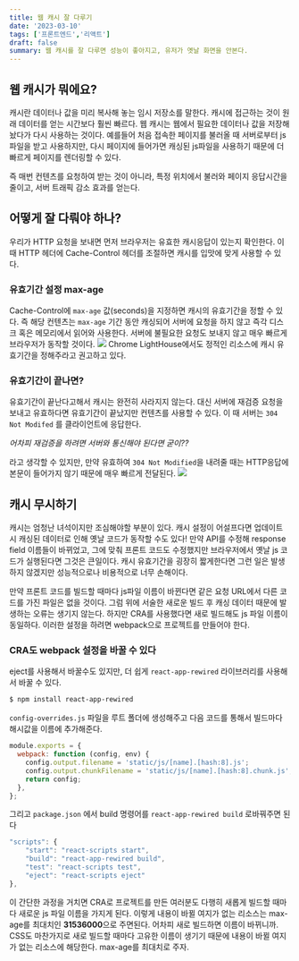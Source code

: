 ```yaml
---
title: 웹 캐시 잘 다루기
date: '2023-03-10'
tags: ['프론트엔드','리액트']
draft: false
summary: 웹 캐시를 잘 다루면 성능이 좋아지고, 유저가 옛날 화면을 안본다.
---
```


## 웹 캐시가 뭐에요?

캐시란 데이터나 값을 미리 복사해 놓는 임시 저장소를 말한다. 캐시에 접근하는 것이 원래 데이터를 얻는 시간보다 훨씬 빠르다. 웹 캐시는 웹에서 필요한 데이터나 값을 저장해놨다가 다시 사용하는 것이다. 예를들어 처음 접속한 페이지를 불러올 때 서버로부터 js 파일을 받고 사용하지만, 다시 페이지에 들어가면 캐싱된 js파일을 사용하기 때문에 더 빠르게 페이지를 렌더링할 수 있다. 

즉 매번 컨텐츠를 요청하여 받는 것이 아니라, 특정 위치에서 불러와 페이지 응답시간을 줄이고, 서버 트래픽 감소 효과를 얻는다.

## 어떻게 잘 다뤄야 하나?

우리가 HTTP 요청을 보내면 먼저 브라우저는 유효한 캐시응답이 있는지 확인한다. 이때 HTTP 헤더에 Cache-Control 헤더를 조절하면 캐시를 입맛에 맞게 사용할 수 있다.

### 유효기간 설정 max-age

Cache-Control에 `max-age` 값(seconds)을 지정하면 캐시의 유효기간을 정할 수 있다. 즉 해당 컨텐츠는 `max-age` 기간 동안 캐싱되어 서버에 요청을 하지 않고 즉각 디스크 혹은 메모리에서 읽어와 사용한다. 서버에 불필요한 요청도 보내지 않고 매우 빠르게 브라우저가 동작할 것이다.
![](https://velog.velcdn.com/images/cksrb63/post/09631b8d-0c6b-407d-b62d-371e12e510b8/image.png)
Chrome LightHouse에서도 정적인 리소스에 캐시 유효기간을 정해주라고 권고하고 있다. 

### 유효기간이 끝나면?

유효기간이 끝난다고해서 캐시는 완전히 사라지지 않는다. 대신 서버에 재검증 요청을 보내고 유효하다면 유효기간이 끝났지만 컨텐츠를 사용할 수 있다. 이 때 서버는 `304 Not Modifed` 를 클라이언트에 응답한다. 

*어차피 재검증을 하려면 서버와 통신해야 된다면 굳이??*

라고 생각할 수 있지만, 만약 유효하여 `304 Not Modified`을 내려줄 때는 HTTP응답에 본문이 들어가지 않기 때문에 매우 빠르게 전달된다.
![](https://velog.velcdn.com/images/cksrb63/post/9163bc53-2802-4a54-8592-abbe5e9568b0/image.png)

## 캐시 무시하기

캐시는 엄청난 녀석이지만 조심해야할 부분이 있다. 캐시 설정이 어설프다면 업데이트 시 캐싱된 데이터로 인해 옛날 코드가 동작할 수도 있다! 만약 API를 수정해 response field 이름들이 바뀌었고, 그에 맞춰 프론트 코드도 수정했지만 브라우저에서 옛날 js 코드가 실행된다면 그것은 큰일이다. 캐시 유효기간을 굉장히 짧게한다면 그런 일은 발생하지 않겠지만 성능적으로나 비용적으로 너무 손해이다.

만약 프론트 코드를 빌드할 때마다 js파일 이름이 바뀐다면 같은 요청 URL에서 다른 코드를 가진 파일은 없을 것이다. 그럼 위에 서술한 새로운 빌드 후 캐싱 데이터 때문에 발생하는 오류는 생기지 않는다. 하지만 CRA를 사용했다면 새로 빌드해도 js 파일 이름이 동일하다. 이러한 설정을 하려면 webpack으로 프로젝트를 만들어야 한다.

### CRA도 webpack 설정을 바꿀 수 있다

eject를 사용해서 바꿀수도 있지만, 더 쉽게 `react-app-rewired` 라이브러리를 사용해서 바꿀 수 있다. 

```bash
$ npm install react-app-rewired
```

`config-overrides.js` 파일을 루트 폴더에 생성해주고 다음 코드를 통해서 빌드마다 해시값을 이름에 추가해준다.

```jsx
module.exports = {
  webpack: function (config, env) {
    config.output.filename = 'static/js/[name].[hash:8].js';
    config.output.chunkFilename = 'static/js/[name].[hash:8].chunk.js';
    return config;
  },
};
```

그리고 `package.json` 에서 build 명령어를 `react-app-rewired build` 로바꿔주면 된다

```jsx
"scripts": {
    "start": "react-scripts start",
    "build": "react-app-rewired build",
    "test": "react-scripts test",
    "eject": "react-scripts eject"
},
```

이 간단한 과정을 거치면 CRA로 프로젝트를 만든 여러분도 다행히 새롭게 빌드할 때마다 새로운 js 파일 이름을 가지게 된다. 이렇게 내용이 바뀔 여지가 없는 리소스는 max-age를 최대치인 **31536000**으로 주면된다. 어차피 새로 빌드하면 이름이 바뀌니까. CSS도 마찬가지로 새로 빌드할 때마다 고유한 이름이 생기기 때문에 내용이 바뀔 여지가 없는 리소스에 해당한다. max-age를 최대치로 주자.
